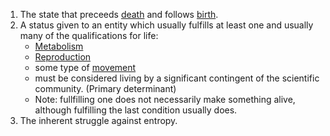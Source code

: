#The state that preceeds [[death]] and follows [[birth]].
#A status given to an entity which usually fulfills at least one and usually many of the qualifications for life:
#*[[Metabolism]]
#*[[Reproduction]]
#*some type of [[movement]]
#*must be considered living by a significant contingent of the scientific community. (Primary determinant)
#*Note: fullfilling one does not necessarily make something alive, although fulfilling the last condition usually does.
#The inherent struggle against entropy.